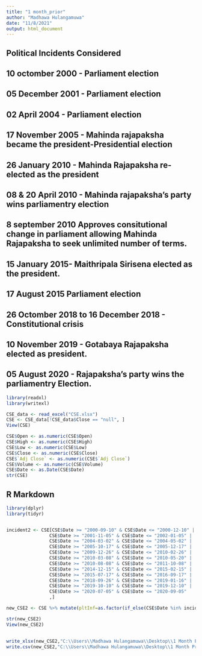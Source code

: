 ```yaml
---
title: "1 month_prior"
author: "Madhawa Hulangamuwa"
date: "11/8/2021"
output: html_document
---
```



## Political Incidents Considered

## 10 octomber 2000 - Parliament election
## 05 December 2001 - Parliament election
## 02 April 2004 - Parliament election
## 17 November 2005 - Mahinda rajapaksha became the president-Presidential election
## 26 January 2010 - Mahinda Rajapaksha re-elected as the president
## 08 & 20 April 2010 - Mahinda rajapaksha's party wins parliamentry election
## 8 september 2010 Approves consitutional change in parliament allowing Mahinda Rajapaksha to seek unlimited number of terms.
## 15 January 2015- Maithripala Sirisena elected as the president.
## 17 August 2015 Parliament election 
## 26 Octomber 2018 to 16 December 2018 - Constitutional crisis 
## 10 November 2019 - Gotabaya Rajapaksha elected as president.
## 05 August 2020 - Rajapaksha's party wins the parliamentry Election.


```r

library(readxl)
library(writexl)

CSE_data <- read_excel("CSE.xlsx")
CSE <- CSE_data[!CSE_data$Close == "null", ]
View(CSE)

CSE$Open <- as.numeric(CSE$Open)
CSE$High <- as.numeric(CSE$High)
CSE$Low <- as.numeric(CSE$Low)
CSE$Close <- as.numeric(CSE$Close)
CSE$`Adj Close` <- as.numeric(CSE$`Adj Close`)
CSE$Volume <- as.numeric(CSE$Volume)
CSE$Date <- as.Date(CSE$Date)
str(CSE)

```

## R Markdown



```r

library(dplyr)
library(tidyr)


incident2 <- CSE[CSE$Date >= "2000-09-10" & CSE$Date <= "2000-12-10" | 
                CSE$Date >= "2001-11-05" & CSE$Date <= "2002-01-05" |
                CSE$Date >= "2004-03-02" & CSE$Date <= "2004-05-02" |
                CSE$Date >= "2005-10-17" & CSE$Date <= "2005-12-17" |
                CSE$Date >= "2009-12-26" & CSE$Date <= "2010-02-26" |
                CSE$Date >= "2010-03-08" & CSE$Date <= "2010-05-20" |
                CSE$Date >= "2010-08-08" & CSE$Date <= "2011-10-08" |
                CSE$Date >= "2014-12-15" & CSE$Date <= "2015-02-15" |
                CSE$Date >= "2015-07-17" & CSE$Date <= "2016-09-17" |
                CSE$Date >= "2018-09-26" & CSE$Date <= "2019-01-16" |
                CSE$Date >= "2019-10-10" & CSE$Date <= "2019-12-10" |
                CSE$Date >= "2020-07-05" & CSE$Date <= "2020-09-05"
                ,]

new_CSE2 <- CSE %>% mutate(pltInf=as.factor(if_else(CSE$Date %in% incident2$Date, 1, 0)))

str(new_CSE2)
View(new_CSE2)

```

## 



```r

write_xlsx(new_CSE2,"C:\\Users\\Madhawa Hulangamuwa\\Desktop\\1 Month Prior//Data.xlsx")
write.csv(new_CSE2,"C:\\Users\\Madhawa Hulangamuwa\\Desktop\\1 Month Prior//Data.csv", row.names = FALSE)

```


